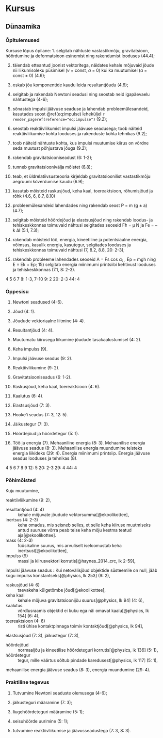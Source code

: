 # Kursus

## Dünaamika

### Õpitulemused

Kursuse lõpus õpilane:
1. selgitab nähtuste vastastikmõju, gravitatsioon, hõõrdumine ja deformatsioon esinemist ning
rakendumist looduses (44.4);

2. täiendab etteantud joonist vektoritega, näidates kehale mõjuvaid jõude nii liikumisoleku püsimisel
($v$ = const, $a$ = 0) kui ka muutumisel ($a$ = const ≠ 0) (4.6);

3. oskab jõu komponentide kaudu leida resultantjõudu (4.6);

4. selgitab ja rakendab Newtoni seadusi ning seostab neid igapäevaelu nähtustega (4-6);

5. sõnastab impulsi jäävuse seaduse ja lahendab probleemülesandeid, kasutades seost \@ref(eq:impulse) leheküljel\ `r render_pageref(reference="eq:impulse")` (9.2);

6. seostab reaktiivliikumist impulsi jäävuse seadusega; toob näiteid reaktiivliikumise kohta looduses ja
rakenduste kohta tehnikas (9.2);

7. toob näiteid nähtuste kohta, kus impulsi muutumise kiirus on võrdne seda muutust põhjustava jõuga (9.2);

8. rakendab gravitatsiooniseadust (6: 1-2);

9. tunneb gravitatsioonivälja mõistet (6.8);

10. teab, et üldrelatiivsusteooria kirjeldab gravitatsioonilist vastastikmõju aegruumi kõverdumise kaudu (6.9);

11. kasutab mõisteid raskusjõud, keha kaal, toereaktsioon, rõhumisjõud ja
rõhk (4.6, 6, 8.7, 8.10)

12. probleemülesandeid lahendades ning rakendab seost P = m (g ± a) (4.7);

13. selgitab mõisteid hõõrdejõud ja elastsusjõud ning rakendab loodus- ja tehiskeskkonnas toimuvaid
nähtusi selgitades seoseid Fh = µ N ja Fe = – k ∆l (5.1, 7.3);

14. rakendab mõisteid töö, energia, kineetiline ja potentsiaalne energia, võimsus, kasulik energia,
kasutegur, selgitades looduses ja tehiskeskkonnas toimuvaid nähtusi (7, 8.2, 8.8, 20: 2-3);

15. rakendab probleeme lahendades seoseid A = Fs cos α; , Ep = mgh ning E = Ek + Ep; 15)
selgitab energia miinimumi printsiibi kehtivust looduses ja tehiskeskkonnas (7.1, 8: 2-3).

4
5
6
7
8: 1-3, 7-10
9: 2
20: 2-3
44: 4

### Õppesisu

1. Newtoni seadused (4-6).

2. Jõud (4: 1).

3. Jõudude vektoriaalne liitmine (4: 4).

4. Resultantjõud (4: 4).

5. Muutumatu kiirusega liikumine
jõudude tasakaalustumisel (4: 2).

6. Keha impulss (9).

7. Impulsi jäävuse seadus (9: 2).

8. Reaktiivliikumine (9: 2).

9. Gravitatsiooniseadus (6: 1-2).

10. Raskusjõud, keha kaal, toereaktsioon (4: 6).

11. Kaalutus (6: 4).

12. Elastsusjõud (7: 3).

13. Hooke’i seadus (7: 3, 12: 5).

14. Jäikustegur (7: 3).

15. Hõõrdejõud ja hõõrdetegur (5: 1).

16. Töö ja energia (7). Mehaaniline energia (8: 3). Mehaanilise energia jäävuse
seadus (8: 3). Mehaanilise energia muundumine teisteks energia liikideks (29: 4). Energia miinimumi printsiip. Energia
jäävuse seadus looduses ja tehnikas (8).

4
5
6
7
8
9
12: 5
20: 2-3
29: 4
44: 4

### Põhimõisted

Kuju muutumine,

reaktiivliikumine (9: 2),

resultantjõud (4: 4)
: kehale mõjuvate jõudude vektorsumma[@ekoolikottee],

inertsus (4: 2-3)
: keha omadus, mis seisneb selles, et selle keha kiiruse muutmiseks antud suuruse võrra peab teise keha mõju kestma teatud aja[@ekoolikottee].

mass (4: 2-3)
: füüsikaline suurus, mis arvuliselt iseloomustab keha inertsust[@ekoolikottee],

impulss (9)
: massi ja kiirusvektori korrutis[@haynes_2014_crc, lk 2-59],

impulsi
jäävuse seadus
: Kui netovälisjõud objektide süsteemile on
null, jääb kogu impulss konstantseks[@physics, lk 253] (9: 2),

raskusjõud (4: 6)
: taevakeha külgetõmbe jõud[@ekoolikottee],

keha kaal
: kehale mõjuva gravitatsioonijõu suurus[@physics, lk 94] (4: 6),

kaalutus
: võrdlusraamis objektid ei kuku ega näi omavat kaalu[@physics, lk 154] (6: 4),

toereaktsioon (4: 6)
: risti ühise kontaktpinnaga toimiv kontaktjõud[@physics, lk 94],

elastsusjõud (7: 3), jäikustegur (7: 3),

hõõrdejõud
: normaaljõu ja kineetilise hõõrdeteguri korrutis[@physics, lk 136] (5: 1),

hõõrdetegur
: tegur, mille väärtus sõltub pindade karedusest[@physics, lk 117] (5: 1),

mehaanilise energia jäävuse seadus (8: 3), energia muundumine (29: 4). 

### Praktiline tegevus

1. Tutvumine Newtoni seaduste olemusega (4-6);

2. jäikusteguri määramine (7: 3);

3. liugehõõrdeteguri määramine (5: 1);

4. seisuhõõrde uurimine (5: 1);

5. tutvumine reaktiivliikumise ja jäävusseadustega (7: 3, 8: 3). 
